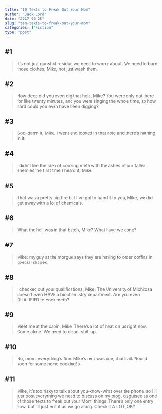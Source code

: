```yaml
---
title: "10 Texts to Freak Out Your Mom"
author: "Jack Lord"
date: "2017-08-25"
slug: "ten-texts-to-freak-out-your-mom"
categories: ["Fiction"]
type: "post"
---
```


## #1

> It's not just gunshot residue we need to worry about. We need to burn those clothes, Mike, not just wash them.

## #2

> How deep did you even dig that hole, Mike? You were only out there for like twenty minutes, and you were singing the whole time, so how hard could you even have been digging?

## #3

> God-damn it, Mike. I went and looked in that hole and there's nothing in it.

## #4

> I didn't like the idea of cooking meth with the ashes of our fallen enemies the first time I heard it, Mike.

## #5 

> That was a pretty big fire but I've got to hand it to you, Mike, we did get away with a lot of chemicals.

## #6

> What the hell was in that batch, Mike? What have we done?

## #7 

> Mike: my guy at the morgue says they are having to order coffins in special shapes.

## #8

> I checked out your qualifications, Mike. The University of Michitosa doesn't even HAVE a biochemistry department. Are you even QUALIFIED to cook meth?

## #9

> Meet me at the cabin, Mike. There's a lot of heat on us right now. Come alone. We need to clean. shit. up.

## #10

> No, mom, everything's fine. Mike's rent was due, that's all. Round soon for some home cooking! x

## #11

> Mike, it's too risky to talk about you-know-what over the phone, so I'll just post everything we need to discuss on my blog, disguised as one of those 'texts to freak out your Mom' things. There's only one entry now, but I'll just edit it as we go along. Check it A LOT, OK?